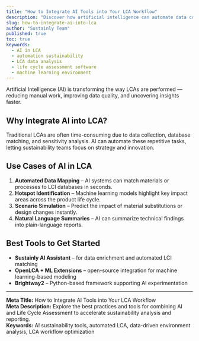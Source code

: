 ```yaml
---
title: "How to Integrate AI Tools into Your LCA Workflow"
description: "Discover how artificial intelligence can automate data collection, hotspot analysis, and reporting in your Life Cycle Assessment workflow."
slug: how-to-integrate-ai-into-lca
author: "Sustainly Team"
published: true
toc: true
keywords:
  - AI in LCA
  - automation sustainability
  - LCA data analysis
  - life cycle assessment software
  - machine learning environment
---
```


Artificial Intelligence (AI) is transforming the way LCAs are performed — reducing manual work, improving data quality, and uncovering insights faster.

## Why Integrate AI into LCA?

Traditional LCAs are often time-consuming due to data collection, database matching, and sensitivity analysis. AI can automate these repetitive tasks, letting sustainability teams focus on strategy and innovation.

## Use Cases of AI in LCA

1. **Automated Data Mapping** – AI systems can match materials or processes to LCI databases in seconds.  
2. **Hotspot Identification** – Machine learning models highlight key impact areas across the product life cycle.  
3. **Scenario Simulation** – Predict the impact of material substitutions or design changes instantly.  
4. **Natural Language Summaries** – AI can summarize technical findings into plain-language reports.

## Best Tools to Get Started

- **Sustainly AI Assistant** – for data enrichment and automated LCI matching  
- **OpenLCA + ML Extensions** – open-source integration for machine learning-based modeling  
- **Brightway2** – Python-based framework supporting AI experimentation  

---

**Meta Title:** How to Integrate AI Tools into Your LCA Workflow  
**Meta Description:** Explore the best practices and tools for combining AI and Life Cycle Assessment to accelerate sustainability analysis and reporting.  
**Keywords:** AI sustainability tools, automated LCA, data-driven environment analysis, LCA workflow optimization
